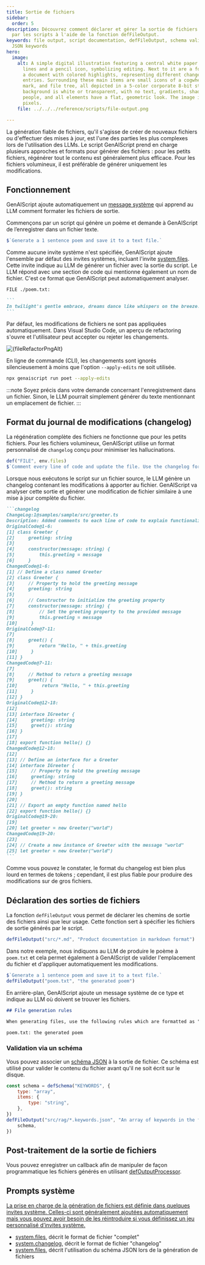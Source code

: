 ```yaml
---
title: Sortie de fichiers
sidebar:
  order: 5
description: Découvrez comment déclarer et gérer la sortie de fichiers générés
  par les scripts à l'aide de la fonction defFileOutput.
keywords: file output, script documentation, defFileOutput, schema validation,
  JSON keywords
hero:
  image:
    alt: A simple digital illustration featuring a central white paper with code
      lines and a pencil icon, symbolizing editing. Next to it are a folder and
      a document with colored highlights, representing different changelog
      entries. Surrounding these main items are small icons of a cogwheel, check
      mark, and file tree, all depicted in a 5-color corporate 8-bit style. The
      background is white or transparent, with no text, gradients, shadows, or
      people, and all elements have a flat, geometric look. The image is 128x128
      pixels.
    file: ../../../reference/scripts/file-output.png

---
```



La génération fiable de fichiers, qu'il s'agisse de créer de nouveaux fichiers ou d'effectuer des mises à jour, est l'une des parties les plus complexes lors de l'utilisation des LLMs. Le script GenAIScript prend en charge plusieurs approches et formats pour générer des fichiers : pour les petits fichiers, régénérer tout le contenu est généralement plus efficace.
Pour les fichiers volumineux, il est préférable de générer uniquement les modifications.

## Fonctionnement

GenAIScript ajoute automatiquement un [message système](../../../reference/reference/scripts/system#systemfiles/) qui apprend au LLM comment formater les fichiers de sortie.

Commençons par un script qui génère un poème et demande à GenAIScript de l’enregistrer dans un fichier texte.

```js title="poet.genai.mjs"
$`Generate a 1 sentence poem and save it to a text file.`
```

Comme aucune invite système n'est spécifiée, GenAIScript ajoute l'ensemble par défaut des invites systèmes, incluant l'invite [system.files](#system). Cette invite indique au LLM de générer un fichier avec la sortie du script.
Le LLM répond avec une section de code qui mentionne également un nom de fichier. C'est ce format que GenAIScript peut automatiquement analyser.

````md wrap
FILE ./poem.txt:

```
In twilight's gentle embrace, dreams dance like whispers on the breeze.
```
````

Par défaut, les modifications de fichiers ne sont pas appliquées automatiquement. Dans Visual Studio Code, un aperçu de refactoring s'ouvre et l'utilisateur peut accepter ou rejeter les changements.

<Image src={fileRefactorPng} alt={fileRefactorPngAlt} loading="lazy" />

En ligne de commande (CLI), les changements sont ignorés silencieusement à moins que l'option `--apply-edits` ne soit utilisée.

```sh
npx genaiscript run poet --apply-edits
```

:::note
Soyez précis dans votre demande concernant l'enregistrement dans un fichier. Sinon, le LLM pourrait simplement générer du texte mentionnant un emplacement de fichier.
:::

## Format du journal de modifications (changelog)

La régénération complète des fichiers ne fonctionne que pour les petits fichiers.
Pour les fichiers volumineux, GenAIScript utilise un format personnalisé de `changelog` conçu pour minimiser les hallucinations.

```js title="commenter.genai.mjs" "changelog"
def("FILE", env.files)
$`Comment every line of code and update the file. Use the changelog format.`
```

Lorsque nous exécutons le script sur un fichier source, le LLM génère un changelog contenant les modifications à apporter au fichier.
GenAIScript va analyser cette sortie et générer une modification de fichier similaire à une mise à jour complète du fichier.

````md wrap
```changelog
ChangeLog:1@samples/sample/src/greeter.ts
Description: Added comments to each line of code to explain functionality.
OriginalCode@1-6:
[1] class Greeter {
[2]     greeting: string
[3]
[4]     constructor(message: string) {
[5]         this.greeting = message
[6]     }
ChangedCode@1-6:
[1] // Define a class named Greeter
[2] class Greeter {
[3]     // Property to hold the greeting message
[4]     greeting: string
[5]
[6]     // Constructor to initialize the greeting property
[7]     constructor(message: string) {
[8]         // Set the greeting property to the provided message
[9]         this.greeting = message
[10]     }
OriginalCode@7-11:
[7]
[8]     greet() {
[9]         return "Hello, " + this.greeting
[10]     }
[11] }
ChangedCode@7-11:
[7]
[8]     // Method to return a greeting message
[9]     greet() {
[10]         return "Hello, " + this.greeting
[11]     }
[12] }
OriginalCode@12-18:
[12]
[13] interface IGreeter {
[14]     greeting: string
[15]     greet(): string
[16] }
[17]
[18] export function hello() {}
ChangedCode@12-18:
[12]
[13] // Define an interface for a Greeter
[14] interface IGreeter {
[15]     // Property to hold the greeting message
[16]     greeting: string
[17]     // Method to return a greeting message
[18]     greet(): string
[19] }
[20]
[21] // Export an empty function named hello
[22] export function hello() {}
OriginalCode@19-20:
[19]
[20] let greeter = new Greeter("world")
ChangedCode@19-20:
[23]
[24] // Create a new instance of Greeter with the message "world"
[25] let greeter = new Greeter("world")
```
````

Comme vous pouvez le constater, le format du changelog est bien plus lourd en termes de tokens ; cependant, il est plus fiable pour produire des modifications sur de gros fichiers.

## Déclaration des sorties de fichiers

La fonction `defFileOutput` vous permet de déclarer les chemins de sortie des fichiers ainsi que leur usage. Cette fonction sert à spécifier les fichiers de sortie générés par le script.

```js wrap
defFileOutput("src/*.md", "Product documentation in markdown format")
```

Dans notre exemple, nous indiquons au LLM de produire le poème à `poem.txt` et cela permet également à GenAIScript de valider l'emplacement du fichier et d'appliquer automatiquement les modifications.

```js
$`Generate a 1 sentence poem and save it to a text file.`
defFileOutput("poem.txt", "the generated poem")
```

En arrière-plan, GenAIScript ajoute un message système de ce type et indique au LLM où doivent se trouver les fichiers.

```md wrap
## File generation rules

When generating files, use the following rules which are formatted as "file glob: description":

poem.txt: the generated poem
```

### Validation via un schéma

Vous pouvez associer un [schéma JSON](../../../reference/reference/scripts/schemas/) à la sortie de fichier. Ce schéma est utilisé pour valider le contenu du fichier avant qu'il ne soit écrit sur le disque.

```js "schema"
const schema = defSchema("KEYWORDS", {
    type: "array",
    items: {
        type: "string",
    },
})
defFileOutput("src/rag/*.keywords.json", "An array of keywords in the file", {
    schema,
})
```

## Post-traitement de la sortie de fichiers

Vous pouvez enregistrer un callback afin de manipuler de façon programmatique les fichiers générés en utilisant [defOutputProcessor](../../../reference/reference/scripts/custom-output/).

## Prompts système <a href="" id="system" />

La prise en charge de la génération de fichiers est définie dans quelques invites système. Celles-ci sont généralement ajoutées automatiquement mais vous pouvez avoir besoin de les réintroduire si vous définissez un jeu personnalisé d’invites système.

* [system.files](../../../reference/reference/scripts/system#systemfiles/), décrit le format de fichier "complet"
* [system.changelog](../../../reference/reference/scripts/system#systemchangelog/), décrit le format de fichier "changelog"
* [system.files](../../../reference/reference/scripts/system#systemfiles_schema/), décrit l'utilisation du schéma JSON lors de la génération de fichiers
